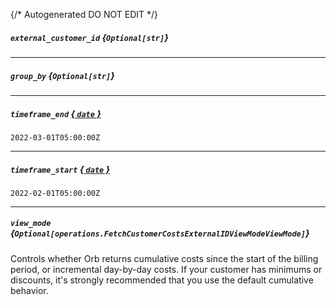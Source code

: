 {/* Autogenerated DO NOT EDIT  */}

##### `external_customer_id` *{`Optional[str]`}*

---
##### `group_by` *{`Optional[str]`}*

---
##### `timeframe_end` [*{ `date` }*](https://docs.python.org/3/library/datetime.html#date-objects)
`2022-03-01T05:00:00Z`

---
##### `timeframe_start` [*{ `date` }*](https://docs.python.org/3/library/datetime.html#date-objects)
`2022-02-01T05:00:00Z`

---
##### `view_mode` *{`Optional[operations.FetchCustomerCostsExternalIDViewModeViewMode]`}*
Controls whether Orb returns cumulative costs since the start of the billing period, or incremental day-by-day costs. If your customer has minimums or discounts, it's strongly recommended that you use the default cumulative behavior.
<Collapsible>
    <FetchCustomerCostsExternalIDViewModeViewMode/>
</Collapsible>


